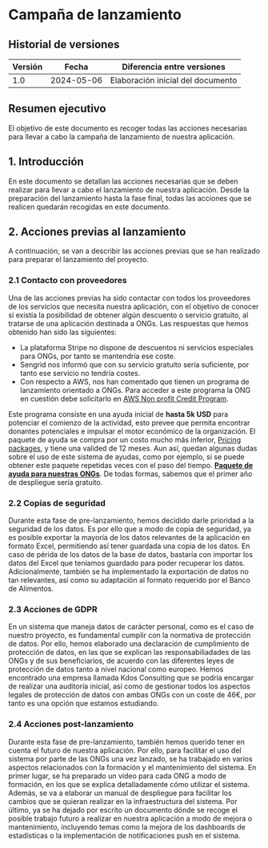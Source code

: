 # Campaña de lanzamiento

## Historial de versiones

| Versión | Fecha      | Diferencia entre versiones                                                                                                                                                                                 |
| ------- | ---------- | ---------------------------------------------------------------------------------------------------------------------------------------------------------------------------------------------------------- |
| 1.0     | 2024-05-06| Elaboración inicial del documento                                                                               |

## Resumen ejecutivo

El objetivo de este documento es recoger todas las acciones necesarias para llevar a cabo la campaña de lanzamiento de nuestra aplicación.

## 1. Introducción

En este documento se detallan las acciones necesarias que se deben realizar para llevar a cabo el lanzamiento de nuestra aplicación. Desde la preparación del lanzamiento hasta la fase final, todas las acciones que se realicen quedarán recogidas en este documento.

## 2. Acciones previas al lanzamiento

A continuación, se van a describir las acciones previas que se han realizado para preparar el lanzamiento del proyecto.

### 2.1 Contacto con proveedores

Una de las acciones previas ha sido contactar con todos los proveedores de los servicios que necesita nuestra aplicación, con el objetivo de conocer si existía la posibilidad de obtener algún descuento o servicio gratuito, al tratarse de una aplicación destinada a ONGs. Las respuestas que hemos obtenido han sido las siguientes:

- La plataforma Stripe no dispone de descuentos ni servicios especiales para ONGs, por tanto se mantendría ese coste.
- Sengrid nos informó que con su servicio gratuito sería suficiente, por tanto ese servicio no tendría costes.
- Con respecto a AWS, nos han comentado que tienen un programa de lanzamiento orientado a ONGs. Para acceder a este programa la ONG en cuestión debe solicitarlo en [AWS Non profit Credit Program](https://f835p00s.r.us-east-1.awstrack.me/L0/https:%2F%2Faws.amazon.com%2Fgovernment-education%2Fnonprofits%2Fnonprofit-credit-program%2F/1/0100018f4d1be5a6-0a2b416e-6201-4b53-90dd-0515f8d4f6c7-000000/kRHNeOL9dVhlYVTrXfL5B0Vbjpg=372).  

Este programa consiste en una ayuda inicial de **hasta 5k USD** para potenciar el comienzo de la actividad, esto prevee que permita encontrar donantes potenciales e impulsar el motor económico de la organización. El paquete de ayuda se compra por un costo mucho más inferior, [Pricing packages](https://www.techsoup.org/amazon-web-services), y tiene una valided de 12 meses. Aun así, quedan algunas dudas sobre el uso de este sistema de ayudas, como por ejemplo, si se puede obtener este paquete repetidas veces con el paso del tiempo. **[Paquete de ayuda para nuestras ONGs](https://www.techsoup.org/products/amazon-web-services-credits-for-smaller-nonprofits-g-50197-)**. De todas formas, sabemos que el primer año de despliegue sería gratuito.

### 2.2 Copias de seguridad

Durante esta fase de pre-lanzamiento, hemos decidido darle prioridad a la seguridad de los datos. Es por ello que a modo de copia de seguridad, ya es posible exportar la mayoría de los datos relevantes de la aplicación en formato Excel, permitiendo así tener guardada una copia de los datos. En caso de périda de los datos de la base de datos, bastaría con importar los datos del Excel que teníamos guardado para poder recuperar los datos. Adicionalmente, también se ha implementado la exportación de datos no tan relevantes, así como su adaptación al formato requerido por el Banco de Alimentos.

### 2.3 Acciones de GDPR

En un sistema que maneja datos de carácter personal, como es el caso de nuestro proyecto, es fundamental cumplir con la normativa de protección de datos. Por ello, hemos elaborado una declaración de cumplimiento de protección de datos, en las que se explican las responsabiliadades de las ONGs y de sus beneficiarios, de acuerdo con las diferentes leyes de protección de datos tanto a nivel nacional como europeo. Hemos encontrado una empresa llamada Kdos Consulting que se podría encargar de realizar una auditoría inicial, así como de gestionar todos los aspectos legales de protección de datos con ambas ONGs con un coste de 46€, por tanto es una opción que estamos estudiando.

### 2.4 Acciones post-lanzamiento

Durante esta fase de pre-lanzamiento, también hemos querido tener en cuenta el futuro de nuestra aplicación. Por ello, para facilitar el uso del sistema por parte de las ONGs una vez lanzado, se ha trabajado en varios aspectos relacionados con la formación y el mantenimiento del sistema. En primer lugar, se ha preparado un vídeo para cada ONG a modo de formación, en los que se explica detalladamente cómo utilizar el sistema. Además, se va a elaborar un manual de despliegue para facilitar los cambios que se quieran realizar en la infraestructura del sistema. Por último, ya se ha dejado por escrito un documento dónde se recoge el posible trabajo futuro a realizar en nuestra aplicación a modo de mejora o mantenimiento, incluyendo temas como la mejora de los dashboards de estadísticas o la implementación de notificaciones push en el sistema.



